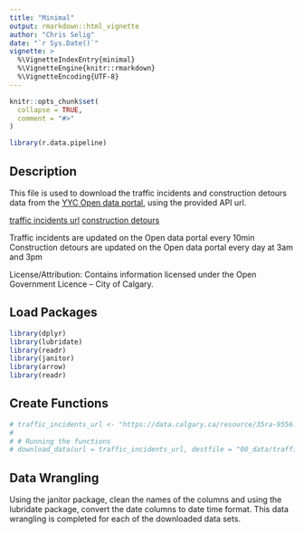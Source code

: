 ```yaml
---
title: "Minimal"
output: rmarkdown::html_vignette
author: "Chris Selig"
date: "`r Sys.Date()`"
vignette: >
  %\VignetteIndexEntry{minimal}
  %\VignetteEngine{knitr::rmarkdown}
  %\VignetteEncoding{UTF-8}
---
```


```r
knitr::opts_chunk$set(
  collapse = TRUE,
  comment = "#>"
)
```

```r
library(r.data.pipeline)
```

<!-- WARNING - This vignette is generated by {fusen} from dev/pipeline.rmd: do not edit by hand -->

## Description

This file is used to download the traffic incidents and construction detours data from the [YYC Open data portal](https://data.calgary.ca/), using the provided API url.

[traffic incidents url](https://data.calgary.ca/resource/35ra-9556.csv)
[construction detours](https://data.calgary.ca/resource/w8zq-79bq.csv)

Traffic incidents are updated on the Open data portal every 10min
Construction detours are updated on the Open data portal every day at 3am and 3pm

License/Attribution:  Contains information licensed under the Open Government Licence – City of Calgary.



## Load Packages

```r
library(dplyr)
library(lubridate)
library(readr)
library(janitor)
library(arrow)
library(readr)
```

## Create Functions 

```r
# traffic_incidents_url <- "https://data.calgary.ca/resource/35ra-9556.csv"
# 
# # Running the functions
# download_data(url = traffic_incidents_url, destfile = "00_data/traffic_incidents.csv")

```

## Data Wrangling

Using the janitor package, clean the names of the columns and using the lubridate package, convert the date columns to date time format. This data wrangling is completed for each of the downloaded data sets.


```r

```

